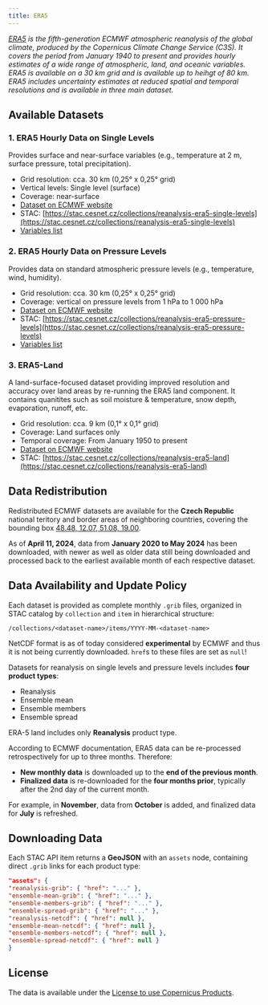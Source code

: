 ```yaml
---
title: ERA5
---
```


*[ERA5](https://www.ecmwf.int/en/forecasts/dataset/ecmwf-reanalysis-v5) is the fifth-generation ECMWF atmospheric reanalysis of the global climate, produced by the Copernicus Climate Change Service (C3S). It covers the period from January 1940 to present and provides hourly estimates of a wide range of atmospheric, land, and oceanic variables. ERA5 is available on a 30 km grid and is available up to heihgt of 80 km. ERA5 includes uncertainty estimates at reduced spatial and temporal resolutions and is available in three main dataset.*

## Available Datasets

### 1. ERA5 Hourly Data on Single Levels
Provides surface and near-surface variables (e.g., temperature at 2 m, surface pressure, total precipitation).

- Grid resolution: cca. 30 km (0,25° x 0,25° grid)
- Vertical levels: Single level (surface)
- Coverage: near-surface
- [Dataset on ECMWF website](https://cds.climate.copernicus.eu/datasets/reanalysis-era5-single-levels)
- STAC: [https://stac.cesnet.cz/collections/reanalysis-era5-single-levels](https://stac.cesnet.cz/collections/reanalysis-era5-single-levels)
- [Variables list](./ERA5_reanalysis-era5-single-levels_variables)

### 2. ERA5 Hourly Data on Pressure Levels
Provides data on standard atmospheric pressure levels (e.g., temperature, wind, humidity).

- Grid resolution: cca. 30 km (0,25° x 0,25° grid)
- Coverage: vertical on pressure levels from 1 hPa to 1 000 hPa
- [Dataset on ECMWF website](https://cds.climate.copernicus.eu/datasets/reanalysis-era5-pressure-levels)
- STAC: [https://stac.cesnet.cz/collections/reanalysis-era5-pressure-levels](https://stac.cesnet.cz/collections/reanalysis-era5-pressure-levels)
- [Variables list](./ERA5_reanalysis-era5-pressure-levels_variables)

### 3. ERA5-Land
A land-surface-focused dataset providing improved resolution and accuracy over land areas by re-running the ERA5 land component. It contains quanitites such as soil moisture & temperature, snow depth, evaporation, runoff, etc.

- Grid resolution: cca. 9 km (0,1° x 0,1° grid)
- Coverage: Land surfaces only
- Temporal coverage: From January 1950 to present
- [Dataset on ECMWF website](https://cds.climate.copernicus.eu/datasets/reanalysis-era5-land)
- STAC: [https://stac.cesnet.cz/collections/reanalysis-era5-land](https://stac.cesnet.cz/collections/reanalysis-era5-land)

## Data Redistribution

Redistributed ECMWF datasets are available for the **Czech Republic** national teritory and border areas of neighboring countries, covering the bounding box [48.48, 12.07, 51.08, 19.00](http://bboxfinder.com/#48.480000,12.070000,51.080000,19.00000).

As of **April 11, 2024**, data from **January 2020 to May 2024** has been downloaded, with newer as well as older data still being downloaded and processed back to the earliest available month of each respective dataset.


## Data Availability and Update Policy

Each dataset is provided as complete monthly `.grib` files, organized in STAC catalog by `collection` and `item` in hierarchical structure:

```
/collections/<dataset-name>/items/YYYY-MM-<dataset-name>
```

NetCDF format is as of today considered **experimental** by ECMWF and thus it is not being currently downloaded. `href`s to these files are set as `null`!

Datasets for reanalysis on single levels and pressure levels includes **four product types**:

- Reanalysis
- Ensemble mean
- Ensemble members
- Ensemble spread

ERA-5 land includes only **Reanalysis** product type.

According to ECMWF documentation, ERA5 data can be re-processed retrospectively for up to three months. Therefore:

- **New monthly data** is downloaded up to the **end of the previous month**.
- **Finalized data** is re-downloaded for the **four months prior**, typically after the 2nd day of the current month.

For example, in **November**, data from **October** is added, and finalized data for **July** is refreshed.

## Downloading Data

Each STAC API item returns a **GeoJSON** with an `assets` node, containing direct `.grib` links for each product type:

```json
"assets": {
"reanalysis-grib": { "href": "..." },
"ensemble-mean-grib": { "href": "..." },
"ensemble-members-grib": { "href": "..." },
"ensemble-spread-grib": { "href": "..." },
"reanalysis-netcdf": { "href": null },
"ensemble-mean-netcdf": { "href": null },
"ensemble-members-netcdf": { "href": null },
"ensemble-spread-netcdf": { "href": null }
}
```

## License

The data is available under the [License to use Copernicus Products](https://www.copernicus.eu/en/access-data/copyright-and-licences).
